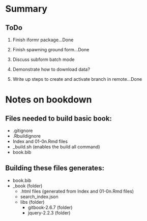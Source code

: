 # Summary

## ToDo

1. Finish iformr package...Done 

2. Finish spawning ground form...Done 

3. Discuss subform batch mode

4. Demonstrate how to download data?

5. Write up steps to create and activate branch in remote...Done

# Notes on bookdown

## Files needed to build basic book:

* .gitignore
* .Rbuildignore
* Index and 01-0n.Rmd files
* _build.sh (enables the build all command)
* book.bib

## Building these files generates:

* book.bib
* _book (folder)
    * .html files (generated from Index and 01-0n.Rmd files)
    * search_index.json
    * libs (folder)
        * gitbook-2.6.7 (folder)
        * jquery-2.2.3 (folder)
